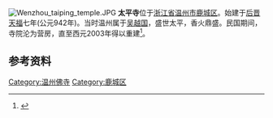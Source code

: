 [[File:Wenzhou_taiping_temple.JPG|thumb]]
'''太平寺'''位于[[浙江省|浙江省]][[温州市|温州市]][[鹿城区|鹿城区]]。始建于[[后晋|后晋]][[天福_(后晋)|天福]]七年(公元942年)。当时温州属于[[吴越国|吴越国]]，盛世太平，香火鼎盛。民国期间，寺院沦为营房，直至西元2003年得以重建<ref>{{cite web|url=http://www.wztps.org/ArtOne.asp?PID=1&CID=17|title=历史渊源|publisher=温州太平寺网|date=|accessdate=2012-01-16|language=zh-cn|archive-url=https://web.archive.org/web/20111203132615/http://www.wztps.org/ArtOne.asp?PID=1&CID=17|archive-date=2011-12-03|dead-url=yes}}</ref>。

== 参考资料 ==
{{reflist}}

[[Category:温州佛寺|Category:温州佛寺]]
[[Category:鹿城区|Category:鹿城区]]